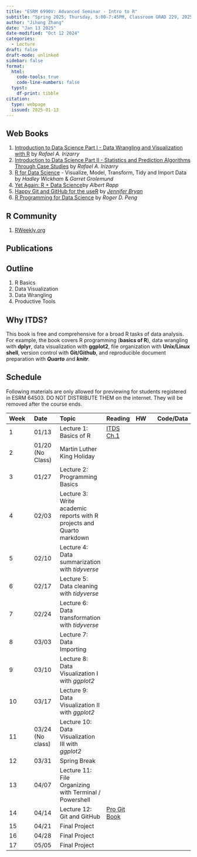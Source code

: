 ```yaml
---
title: "ESRM 6990V: Advanced Seminar - Intro to R"
subtitle: "Spring 2025, Thursday, 5:00-7:45PM, Classroom GRAD 229, 2025/01/13 - 2025/05/01"
author: "Jihong Zhang"
date: "Jan 13 2025" 
date-modified: "Oct 12 2024"
categories:
  - Lecture
draft: false
draft-mode: unlinked
sidebar: false
format: 
  html:
    code-tools: true
    code-line-numbers: false
  typst: 
    df-print: tibble
citation:
  type: webpage
  issued: 2025-01-13
---
```


::: panel-tabset
## Web Books

1.  [Introduction to Data Science Part I - Data Wrangling and Visualization with R](https://rafalab.dfci.harvard.edu/dsbook-part-1/) by *Rafael A. Irizarry*
2.  [Introduction to Data Science Part II - Statistics and Prediction Algorithms Through Case Studies](http://rafalab.dfci.harvard.edu/dsbook-part-2/) by *Rafael A. Irizarry*
3.  [R for Data Science](https://r4ds.hadley.nz/) - Visualize, Model, Transform, Tidy and Import Data by *Hadley Wickham* & *Garret Grolemund*
4.  [Yet Again: R + Data Science](https://yards.albert-rapp.de/)by *Albert Rapp*
5.  [Happy Git and GitHub for the useR](https://happygitwithr.com/) by [*Jennifer Bryan*](https://github.com/jennybc/happy-git-with-r)
6.  [R Programming for Data Science](https://bookdown.org/rdpeng/rprogdatascience/) by *Roger D. Peng*

## R Community

1.  [RWeekly.org](https://rweekly.org/)

## Publications
:::

## Outline

1.  R Basics
2.  Data Visualization
3.  Data Wrangling
4.  Productive Tools

## Why ITDS?

This book is free and comprehensive for a broad R tasks of data analysis. For example, the book covers R programming (**basics of R**), data wrangling with **dplyr**, data visualization with **ggplot2**, file organization with **Unix/Linux shell**, version control with **Git/Github**, and reproducible document preparation with ***Quarto*** and ***knitr***.

## Schedule

Following materials are only allowed for previewing for students registered in ESRM 64503. DO NOT DISTRIBUTE THEM on the internet. They will be removed after the course ends.

| Week | Date             | Topic                                                                 | Reading                                                                            | HW  | Code/Data |
|:-----------|:-----------|:-----------|:-----------|:-----------|------------|
| 1    | 01/13            | Lecture 1: Basics of R                                                | [ITDS Ch.1](https://rafalab.dfci.harvard.edu/dsbook-part-1/R/getting-started.html) |     |           |
| 2    | 01/20 (No Class) | Martin Luther King Holiday                                            |                                                                                    |     |           |
| 3    | 01/27            | Lecture 2: Programming Basics                                         |                                                                                    |     |           |
| 4    | 02/03            | Lecture 3: Write academic reports with R projects and Quarto markdown |                                                                                    |     |           |
| 5    | 02/10            | Lecture 4: Data summarization with *tidyverse*                        |                                                                                    |     |           |
| 6    | 02/17            | Lecture 5: Data cleaning with *tidyverse*                             |                                                                                    |     |           |
| 7    | 02/24            | Lecture 6: Data transformation with *tidyverse*                       |                                                                                    |     |           |
| 8    | 03/03            | Lecture 7: Data Importing                                             |                                                                                    |     |           |
| 9    | 03/10            | Lecture 8: Data Visualization I with *ggplot2*                        |                                                                                    |     |           |
| 10   | 03/17            | Lecture 9: Data Visualization II with *ggplot2*                       |                                                                                    |     |           |
| 11   | 03/24 (No class) | Lecture 10: Data Visualization III with *ggplot2*                     |                                                                                    |     |           |
| 12   | 03/31            | Spring Break                                                          |                                                                                    |     |           |
| 13   | 04/07            | Lecture 11: File Organizing with Terminal / Powershell                |                                                                                    |     |           |
| 14   | 04/14            | Lecture 12: Git and GitHub                                            | [Pro Git Book](https://git-scm.com/book/en/v2)                                     |     |           |
| 15   | 04/21            | Final Project                                                         |                                                                                    |     |           |
| 16   | 04/28            | Final Project                                                         |                                                                                    |     |           |
| 17   | 05/05            | Final Project                                                         |                                                                                    |     |           |
